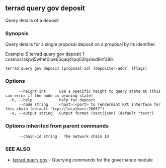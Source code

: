 ## terrad query gov deposit

Query details of a deposit

### Synopsis

Query details for a single proposal deposit on a proposal by its identifier.

Example:
$ terrad query gov deposit 1 cosmos1skjwj5whet0lpe65qaq4rpq03hjxlwd9nf39lk

```
terrad query gov deposit [proposal-id] [depositer-addr] [flags]
```

### Options

```
      --height int      Use a specific height to query state at (this can error if the node is pruning state)
  -h, --help            help for deposit
      --node string     <host>:<port> to Tendermint RPC interface for this chain (default "tcp://localhost:26657")
  -o, --output string   Output format (text|json) (default "text")
```

### Options inherited from parent commands

```
      --chain-id string   The network chain ID
```

### SEE ALSO

* [terrad query gov](terrad_query_gov.md)	 - Querying commands for the governance module



